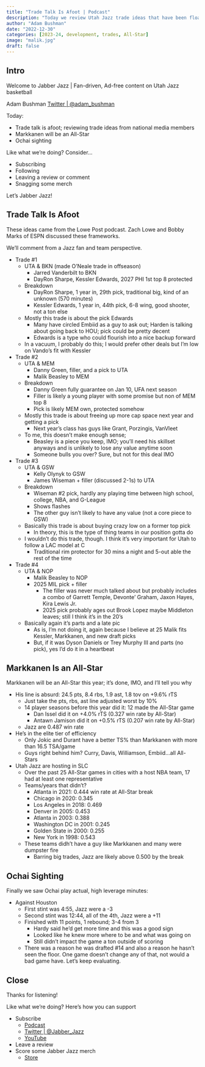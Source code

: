 ```yaml
---
title: "Trade Talk Is Afoot | Podcast"
description: "Today we review Utah Jazz trade ideas that have been floating around in NBA circles and bandied about between national writers and podcasters."
author: "Adam Bushman"
date: "2022-12-30"
categories: [2023-24, development, trades, All-Star]
image: "malik.jpg"
draft: false
---
```


## Intro

Welcome to Jabber Jazz | Fan-driven, Ad-free content on Utah Jazz basketball

Adam Bushman [Twitter | @adam_bushman](https://www.twitter.com/adam_bushman)

Today:

*   Trade talk is afoot; reviewing trade ideas from national media members
*   Markkanen will be an All-Star
*   Ochai sighting

Like what we're doing? Consider...

*   Subscribing
*   Following
*   Leaving a review or comment
*   Snagging some merch

Let's Jabber Jazz!


## Trade Talk Is Afoot

These ideas came from the Lowe Post podcast. Zach Lowe and Bobby Marks of ESPN discussed these frameworks.

We'll comment from a Jazz fan and team perspective.

*   Trade #1
    -   UTA & BKN (made O'Neale trade in offseason)
        *   Jarred Vanderbilt to BKN
        *   DayRon Sharpe, Kessler Edwards, 2027 PHI 1st top 8 protected
    -   Breakdown
        *   DayRon Sharpe, 1 year in, 29th pick, traditional big, kind of an unknown (570 minutes)
        *   Kessler Edwards, 1 year in, 44th pick, 6-8 wing, good shooter, not a ton else
    -   Mostly this trade is about the pick Edwards
        *   Many have circled Embiid as a guy to ask out; Harden is talking about going back to HOU; pick could be pretty decent
        *   Edwards is a type who could flourish into a nice backup forward
    -   In a vacuum, I probably do this; I would prefer other deals but I'm low on Vando's fit with Kessler
*   Trade #2
    -   UTA & MEM
        *   Danny Green, filler, and a pick to UTA
        *   Malik Beasley to MEM
    -   Breakdown
        *   Danny Green fully guarantee on Jan 10, UFA next season
        *   Filler is likely a young player with some promise but non of MEM top 8
        *   Pick is likely MEM own, protected somehow
    -   Mostly this trade is about freeing up more cap space next year and getting a pick
        *   Next year's class has guys like Grant, Porzingis, VanVleet
    -   To me, this doesn't make enough sense;
        *   Beasley is a piece you keep, IMO; you'll need his skillset anyways and is unlikely to lose any value anytime soon
        *   Someone bulls you over? Sure, but not for this deal IMO
*   Trade #3
    -   UTA & GSW
        *   Kelly Olynyk to GSW
        *   James Wiseman + filler (discussed 2-1s) to UTA
    -   Breakdown
        *   Wiseman #2 pick, hardly any playing time between high school, college, NBA, and G-League
        *   Shows flashes
        *   The other guy isn't likely to have any value (not a core piece to GSW)
    -   Basically this trade is about buying crazy low on a former top pick
        *   In theory, this is the type of thing teams in our position gotta do
    -   I wouldn't do this trade, though. I think it's very important for Utah to follow a LAC model at C
        *   Traditional rim protector for 30 mins a night and 5-out able the rest of the time
*   Trade #4
    -   UTA & NOP
        *   Malik Beasley to NOP
        *   2025 MIL pick + filler
            -   The filler was never much talked about but probably includes a combo of Garrett Temple, Devonte' Graham, Jaxon Hayes, Kira Lewis Jr.
            -   2025 pick probably ages out Brook Lopez maybe Middleton leaves; still I think it's in the 20's
    *   Basically again it's parts and a late pic
        -   As is, I'm not doing it, again because I believe at 25 Malik fits Kessler, Markkanen, and new draft picks
        -   But, if it was Dyson Daniels or Trey Murphy III and parts (no pick), yes I'd do it in a heartbeat


## Markkanen Is an All-Star

Markkanen will be an All-Star this year; it's done, IMO, and I'll tell you why

*   His line is absurd: 24.5 pts, 8.4 rbs, 1.9 ast, 1.8 tov on +9.6% rTS
    -   Just take the pts, rbs, ast line adjusted worst by 10%
    -   14 player seasons before this year did it: 12 made the All-Star game
        *   Dan Issel did it on +4.0% rTS (0.327 win rate by All-Star)
        *   Antawn Jamison did it on +0.5% rTS (0.207 win rate by All-Star)
    -   Jazz are 0.487 win rate
*   He's in the elite tier of efficiency
    -   Only Jokic and Durant have a better TS% than Markkanen with more than 16.5 TSA/game
    -   Guys right behind him? Curry, Davis, Williamson, Embiid...all All-Stars
*   Utah Jazz are hosting in SLC
    -   Over the past 25 All-Star games in cities with a host NBA team, 17 had at least one representative 
    -   Teams/years that didn't?
        *   Atlanta in 2021: 0.444 win rate at All-Star break
        *   Chicago in 2020: 0.345
        *   Los Angeles in 2018: 0.469
        *   Denver in 2005: 0.453
        *   Atlanta in 2003: 0.388
        *   Washington DC in 2001: 0.245
        *   Golden State in 2000: 0.255
        *   New York in 1998: 0.543
    -   These teams didh't have a guy like Markkanen and many were dumpster fire
        *   Barring big trades, Jazz are likely above 0.500 by the break 

## Ochai Sighting

Finally we saw Ochai play actual, high leverage minutes:

*   Against Houston
    -   First stint was 4:55, Jazz were a -3
    -   Second stint was 12:44, all of the 4th, Jazz were a +11
    -   Finished with 11 points, 1 rebound; 3-4 from 3
        *   Hardy said he'd get more time and this was a good sign
        *   Looked like he knew more where to be and what was going on
        *   Still didn't impact the game a ton outside of scoring
    -   There was a reason he was drafted #14 and also a reason he hasn't seen the floor. One game doesn't change any of that, not would a bad game have. Let's keep evaluating.

    
## Close

Thanks for listening!

Like what we're doing? Here's how you can support

*   Subscribe
    -   [Podcast](https://linktr.ee/jabberjazz)
    -   [Twitter | @Jabber_Jazz](https://twitter.com/Jabber_Jazz)
    -   [YouTube](https://www.youtube.com/jabberjazz)
*   Leave a review
*   Score some Jabber Jazz merch
    -   [Store](https://jabber-jazz.myspreadshop.com/)
